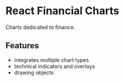 
<Meta of={IntroStories} />

# React Financial Charts

Charts dedicated to finance.

## Features

-   integrates multiple chart types
-   technical indicators and overlays
-   drawing objects

<Canvas of={IntroStories.Default} />
